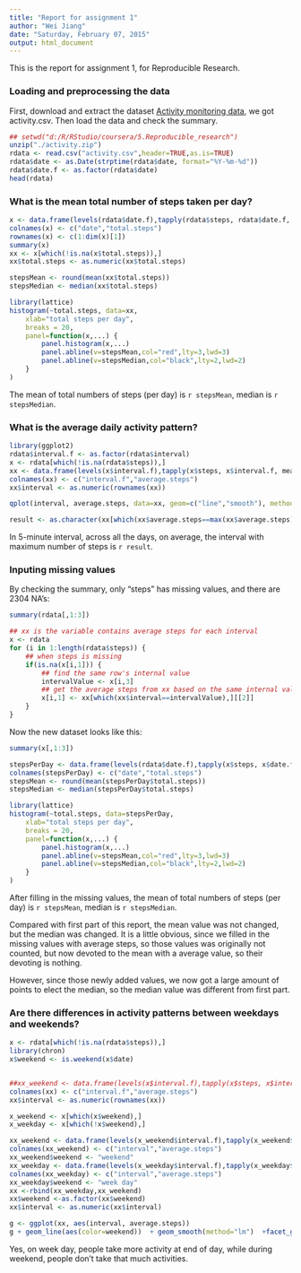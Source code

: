 ```yaml
---
title: "Report for assignment 1"
author: "Wei Jiang"
date: "Saturday, February 07, 2015"
output: html_document
---
```


This is the report for assignment 1, for Reproducible Research.

### Loading and preprocessing the data
First, download and extract the dataset [Activity monitoring data](https://d396qusza40orc.cloudfront.net/repdata%2Fdata%2Factivity.zip), we got activity.csv. Then load the data and check the summary.

```r
## setwd("d:/R/RStudio/coursera/5.Reproducible_research")
unzip("./activity.zip")
rdata <- read.csv("activity.csv",header=TRUE,as.is=TRUE)
rdata$date <- as.Date(strptime(rdata$date, format="%Y-%m-%d"))
rdata$date.f <- as.factor(rdata$date)
head(rdata)
```

### What is the mean total number of steps taken per day?

```r
x <- data.frame(levels(rdata$date.f),tapply(rdata$steps, rdata$date.f, sum))
colnames(x) <- c("date","total.steps")
rownames(x) <- c(1:dim(x)[1])
summary(x)
xx <- x[which(!is.na(x$total.steps)),]
xx$total.steps <- as.numeric(xx$total.steps)

stepsMean <- round(mean(xx$total.steps))
stepsMedian <- median(xx$total.steps)

library(lattice)
histogram(~total.steps, data=xx,
    xlab="total steps per day",
    breaks = 20,
    panel=function(x,...) {
        panel.histogram(x,...)
        panel.abline(v=stepsMean,col="red",lty=3,lwd=3)
        panel.abline(v=stepsMedian,col="black",lty=2,lwd=2)
    }
)
```

The mean of total numbers of steps (per day) is `r stepsMean`, median is `r stepsMedian`.

### What is the average daily activity pattern?
``` r
library(ggplot2)
rdata$interval.f <- as.factor(rdata$interval)
x <- rdata[which(!is.na(rdata$steps)),]
xx <- data.frame(levels(x$interval.f),tapply(x$steps, x$interval.f, mean))
colnames(xx) <- c("interval.f","average.steps")
xx$interval <- as.numeric(rownames(xx))

qplot(interval, average.steps, data=xx, geom=c("line","smooth"), method="lm")

result <- as.character(xx[which(xx$average.steps==max(xx$average.steps)),][[1]])
```

In 5-minute interval, across all the days, on average, the interval with maximum number of steps is `r result`.

### Inputing missing values

By checking the summary, only "steps" has missing values, and there are 2304 NA's:
```r
summary(rdata[,1:3])
```

```r
## xx is the variable contains average steps for each interval
x <- rdata
for (i in 1:length(rdata$steps)) {
    ## when steps is missing
    if(is.na(x[i,1])) {
        ## find the same row's internal value
        intervalValue <- x[i,3]
        ## get the average steps from xx based on the same internal value
        x[i,1] <- xx[which(xx$interval==intervalValue),][[2]]
    }
}
```
Now the new dataset looks like this: 
```r
summary(x[,1:3])
```

```r
stepsPerDay <- data.frame(levels(rdata$date.f),tapply(x$steps, x$date.f, sum))
colnames(stepsPerDay) <- c("date","total.steps")
stepsMean <- round(mean(stepsPerDay$total.steps))
stepsMedian <- median(stepsPerDay$total.steps)

library(lattice)
histogram(~total.steps, data=stepsPerDay,
    xlab="total steps per day",
    breaks = 20,
    panel=function(x,...) {
        panel.histogram(x,...)
        panel.abline(v=stepsMean,col="red",lty=3,lwd=3)
        panel.abline(v=stepsMedian,col="black",lty=2,lwd=2)
    }
)
```

After filling in the missing values, the mean of total numbers of steps (per day) is `r stepsMean`, median is `r stepsMedian`. 

Compared with first part of this report, the mean value was not changed, but the median was changed. It is a little obvious, since we filled in the missing values with average steps, so those values was originally not counted, but now devoted to the mean with a average value, so their devoting is nothing.

However, since those newly added values, we now got a large amount of points to elect the median, so the median value was different from first part.


### Are there differences in activity patterns between weekdays and weekends?

```r
x <- rdata[which(!is.na(rdata$steps)),]
library(chron)
x$weekend <- is.weekend(x$date)


##xx_weekend <- data.frame(levels(x$interval.f),tapply(x$steps, x$interval.f, mean))
colnames(xx) <- c("interval.f","average.steps")
xx$interval <- as.numeric(rownames(xx))

x_weekend <- x[which(x$weekend),]
x_weekday <- x[which(!x$weekend),]

xx_weekend <- data.frame(levels(x_weekend$interval.f),tapply(x_weekend$steps, x_weekend$interval.f, mean))
colnames(xx_weekend) <- c("interval","average.steps")
xx_weekend$weekend <- "weekend"
xx_weekday <- data.frame(levels(x_weekday$interval.f),tapply(x_weekday$steps, x_weekday$interval.f, mean))
colnames(xx_weekday) <- c("interval","average.steps")
xx_weekday$weekend <- "week day"
xx <-rbind(xx_weekday,xx_weekend)
xx$weekend <-as.factor(xx$weekend)
xx$interval <- as.numeric(xx$interval)

g <- ggplot(xx, aes(interval, average.steps))
g + geom_line(aes(color=weekend))  + geom_smooth(method="lm")  +facet_grid(.~weekend) + labs(x="Intervals (every 5 minutes)") + labs(y="Average steps")

```

Yes, on week day, people take more activity at end of day, while during weekend, people don't take that much activities.
